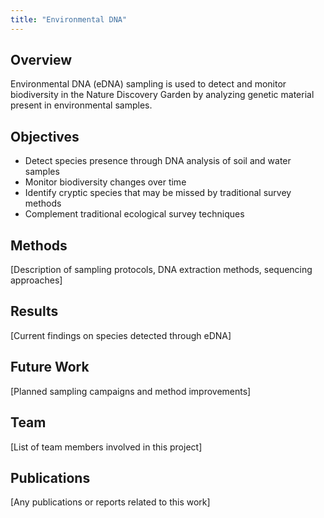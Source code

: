 ```yaml
---
title: "Environmental DNA"
---
```


## Overview

Environmental DNA (eDNA) sampling is used to detect and monitor biodiversity in the Nature Discovery Garden by analyzing genetic material present in environmental samples.

## Objectives

- Detect species presence through DNA analysis of soil and water samples
- Monitor biodiversity changes over time
- Identify cryptic species that may be missed by traditional survey methods
- Complement traditional ecological survey techniques

## Methods

[Description of sampling protocols, DNA extraction methods, sequencing approaches]

## Results

[Current findings on species detected through eDNA]

## Future Work

[Planned sampling campaigns and method improvements]

## Team

[List of team members involved in this project]

## Publications

[Any publications or reports related to this work]
